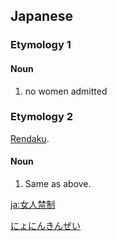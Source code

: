 ==Japanese==

===Etymology 1===
{{ja-kanjitab|にょ|にん|きん|せい|yomi=on}}

====Noun====
{{ja-noun|にょにんきんせい}}

# no women admitted

===Etymology 2===
{{ja-kanjitab|にょ|にん|きん|せい|k4=ぜい|r=y|yomi=on}}
[[rendaku|Rendaku]].

====Noun====
{{ja-noun|にょにんきんぜい}}

# Same as above.

[[Category:Yojijukugo|にょにんきんぜい]]

[[ja:女人禁制]]